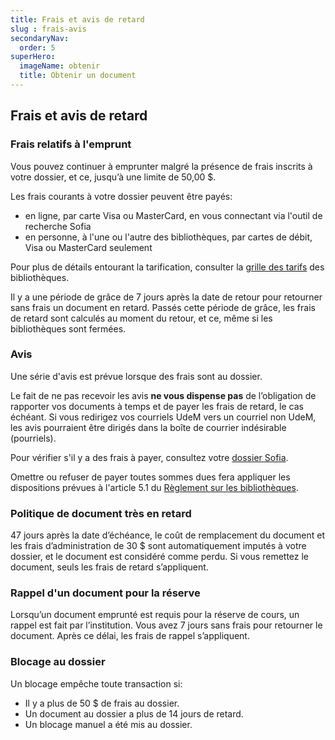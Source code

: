 ```yaml
---
title: Frais et avis de retard
slug : frais-avis
secondaryNav:
  order: 5
superHero:
  imageName: obtenir
  title: Obtenir un document
---
```


## Frais et avis de retard

### Frais relatifs à l'emprunt

Vous pouvez continuer à emprunter malgré la présence de frais inscrits à votre dossier, et ce, jusqu’à une limite de 50,00 $.

Les frais courants à votre dossier peuvent être payés:  
* en ligne, par carte Visa ou MasterCard, en vous connectant via l'outil de recherche Sofia  
* en personne, à l'une ou l'autre des bibliothèques, par cartes de débit, Visa ou MasterCard seulement

Pour plus de détails entourant la tarification, consulter la [grille des tarifs](/obtenir/grille-tarifs.pdf) des bibliothèques.

Il y a une période de grâce de 7 jours après la date de retour pour retourner sans frais un document en retard. Passés cette période de grâce, les frais de retard sont calculés au moment du retour, et ce, même si les bibliothèques sont fermées.

### Avis

Une série d'avis est prévue lorsque des frais sont au dossier.  

Le fait de ne pas recevoir les avis **ne vous dispense pas** de l’obligation de rapporter vos documents à temps et de payer les frais de retard, le cas échéant. Si vous redirigez vos courriels UdeM vers un courriel non UdeM, les avis pourraient être dirigés dans la boîte de courrier indésirable (pourriels).  

Pour vérifier s'il y a des frais à payer, consultez votre [dossier Sofia](https://umontreal.account.worldcat.org/account).  

Omettre ou refuser de payer toutes sommes dues fera appliquer les dispositions prévues à l'article 5.1 du [Règlement sur les bibliothèques](https://secretariatgeneral.umontreal.ca/public/secretariatgeneral/documents/doc_officiels/reglements/administration/ges40_19-reglement-bibliotheques.pdf).

### Politique de document très en retard

47 jours après la date d’échéance, le coût de remplacement du document et les frais d’administration de 30 $ sont automatiquement imputés à votre dossier, et le document est considéré comme perdu. Si vous remettez le document, seuls les frais de retard s’appliquent.

### Rappel d'un document pour la réserve

Lorsqu’un document emprunté est requis pour la réserve de cours, un rappel est fait par l’institution. Vous avez 7 jours sans frais pour retourner le document. Après ce délai, les frais de rappel s’appliquent.

### Blocage au dossier

Un blocage empêche toute transaction si:

* Il y a plus de 50 $ de frais au dossier.  
* Un document au dossier a plus de 14 jours de retard.  
* Un blocage manuel a été mis au dossier.
